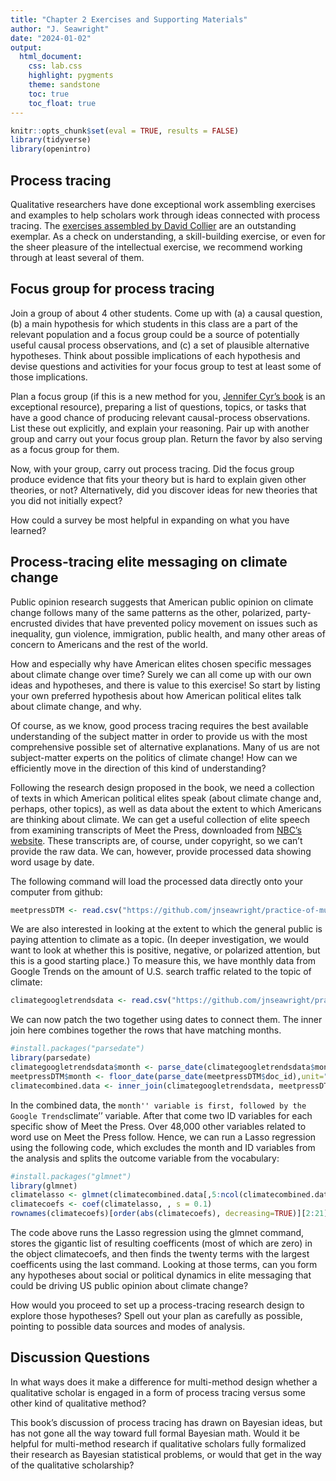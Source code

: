 ```yaml
---
title: "Chapter 2 Exercises and Supporting Materials"
author: "J. Seawright"
date: "2024-01-02"
output:
  html_document:
    css: lab.css
    highlight: pygments
    theme: sandstone
    toc: true
    toc_float: true
---
```


```r
knitr::opts_chunk$set(eval = TRUE, results = FALSE)
library(tidyverse)
library(openintro)
```

## Process tracing

Qualitative researchers have done exceptional work assembling exercises and examples to help scholars work through ideas connected with process tracing. The [exercises assembled by David Collier](http://polisci.berkeley.edu/sites/default/files/people/u3827/Teaching%20Process%20Tracing.pdf) are an outstanding exemplar. As a check on understanding, a skill-building exercise, or even for the sheer pleasure of the intellectual exercise, we recommend working through at least several of them.


## Focus group for process tracing

Join a group of about 4 other students. Come up with (a) a causal question, (b) a main hypothesis for which students in this class are a part of the relevant population and a focus group could be a source of potentially useful causal process observations, and (c) a set of plausible alternative hypotheses. Think about possible implications of each hypothesis and devise questions and activities for your focus group to test at least some of those implications.

Plan a focus group (if this is a new method for you, [Jennifer Cyr's book](https://www.cambridge.org/core/books/focus-groups-for-the-social-science-researcher/F84DFB3576AD203DB1B495F97E10BB9D) is an exceptional resource), preparing a list of questions, topics, or tasks that have a good chance of producing relevant causal-process observations. List these out explicitly, and explain your reasoning. Pair up with another group and carry out your focus group plan. Return the favor by also serving as a focus group for them.

Now, with your group, carry out process tracing. Did the focus group produce evidence that fits your theory but is hard to explain given other theories, or not? Alternatively, did you discover ideas for new theories that you did not initially expect?

How could a survey be most helpful in expanding on what you have learned?

## Process-tracing elite messaging on climate change

Public opinion research suggests that American public opinion on climate change follows many of the same patterns as the other, polarized, party-encrusted divides that have prevented policy movement on issues such as inequality, gun violence, immigration, public health, and many other areas of concern to Americans and the rest of the world. 

How and especially why have American elites chosen specific messages about climate change over time? Surely we can all come up with our own ideas and hypotheses, and there is value to this exercise! So start by listing your own preferred hypothesis about how American political elites talk about climate change, and why.

Of course, as we know, good process tracing requires the best available understanding of the subject matter in order to provide us with the most comprehensive possible set of alternative explanations. Many of us are not subject-matter experts on the politics of climate change! How can we efficiently move in the direction of this kind of understanding?

Following the research design proposed in the book, we need a collection of texts in which American political elites speak (about climate change and, perhaps, other topics), as well as data about the extent to which Americans are thinking about climate. We can get a useful collection of elite speech from examining transcripts of Meet the Press, downloaded from [NBC's website](https://www.nbcnews.com/meet-the-press/meet-press-transcripts-n51976). These transcripts are, of course, under copyright, so we can't provide the raw data. We can, however, provide processed data showing word usage by date.

The following command will load the processed data directly onto your computer from github:

```r
meetpressDTM <- read.csv("https://github.com/jnseawright/practice-of-multimethod/raw/main/meet-the-press/meetpressdtm.csv")
```

We are also interested in looking at the extent to which the general public is paying attention to climate as a topic. (In deeper investigation, we would want to look at whether this is positive, negative, or polarized attention, but this is a good starting place.) To measure this, we have monthly data from Google Trends on the amount of U.S. search traffic related to the topic of climate:

```r
climategoogletrendsdata <- read.csv("https://github.com/jnseawright/practice-of-multimethod/raw/main/meet-the-press/climate.csv")
```

We can now patch the two together using dates to connect them. The inner join here combines together the rows that have matching months.

```r
#install.packages("parsedate")
library(parsedate)
climategoogletrendsdata$month <- parse_date(climategoogletrendsdata$month)
meetpressDTM$month <- floor_date(parse_date(meetpressDTM$doc_id),unit="month")
climatecombined.data <- inner_join(climategoogletrendsdata, meetpressDTM, by="month")
```

In the combined data, the ``month'' variable is first, followed by the Google Trends ``climate'' variable. After that come two ID variables for each specific show of Meet the Press. Over 48,000 other variables related to word use on Meet the Press follow. Hence, we can run a Lasso regression using the following code, which excludes the month and ID variables from the analysis and splits the outcome variable from the vocabulary:

```r
#install.packages("glmnet")
library(glmnet)
climatelasso <- glmnet(climatecombined.data[,5:ncol(climatecombined.data)], climatecombined.data$climate.x)
climatecoefs <- coef(climatelasso, , s = 0.1)
rownames(climatecoefs)[order(abs(climatecoefs), decreasing=TRUE)][2:21]
```

The code above runs the Lasso regression using the glmnet command, stores the gigantic list of resulting coefficents (most of which are zero) in the object climatecoefs, and then finds the twenty terms with the largest coefficents using the last command. Looking at those terms, can you form any hypotheses about social or political dynamics in elite messaging that could be driving US public opinion about climate change?

How would you proceed to set up a process-tracing research design to explore those hypotheses? Spell out your plan as carefully as possible, pointing to possible data sources and modes of analysis.

## Discussion Questions

In what ways does it make a difference for multi-method design whether a qualitative scholar is engaged in a form of process tracing versus some other kind of qualitative method?

This book's discussion of process tracing has drawn on Bayesian ideas, but has not gone all the way toward full formal Bayesian math. Would it be helpful for multi-method research if qualitative scholars fully formalized their research as Bayesian statistical problems, or would that get in the way of the qualitative scholarship? 